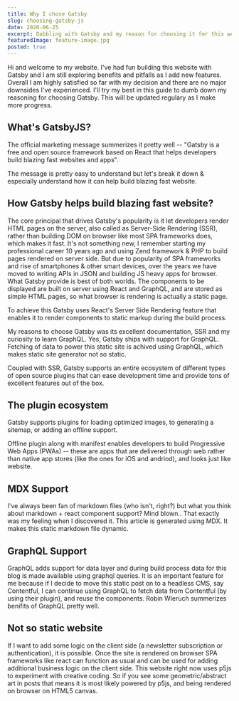 ```yaml
---
title: Why I chose Gatsby
slug: choosing-gatsby-js
date: 2020-06-25
excerpt: Dabbling with Gatsby and my reason for choosing it for this website.
featuredImage: feature-image.jpg
posted: true
---
```




Hi and welcome to my website. I've had fun building this website with <AnimatedLink to="https://gatsby.org">Gatsby</AnimatedLink> and I am still exploring benefits and pitfalls as I add new features. Overall I am highly satisfied so far with my decision and there are no major downsides I've experienced. I'll try my best in this guide to dumb down my reasoning for choosing Gatsby. This will be updated regulary as I make more progress.

## What's GatsbyJS?

The official marketing message summerizes it pretty well -- "Gatsby is a free and open source framework based on React that helps developers build blazing fast websites and apps".

The message is pretty easy to understand but let's break it down & especially understand how it can help build blazing fast website.

## How Gatsby helps build blazing fast website?

The core principal that drives Gatsby's popularity is it let developers render HTML pages on the server, also called as Server-Side Rendering (SSR), rather than building DOM on browser like most SPA frameworks does, which makes it fast. It's not something new, I remember starting my professional career 10 years ago and using Zend framework & PHP to build pages rendered on server side. But due to popularity of SPA frameworks and rise of smartphones & other smart devices, over the years we have moved to writing APIs in JSON and building JS heavy apps for browser. What Gatsby provide is best of both worlds. The components to be displayed are built on server using React and GraphQL, and are stored as simple HTML pages, so what browser is rendering is actually a static page.

To achieve this Gatsby uses React's Server Side Rendering feature that enables it to render components to static markup during the build process.

My reasons to choose Gatsby was its excellent documentation, SSR and my curiosity to learn GraphQL. Yes, Gatsby ships with support for GraphQL. Fetching of data to power this static site is achived using GraphQL, which makes static site generator not so static.

Coupled with SSR, Gatsby supports an entire ecosystem of different types of open source plugins that can ease development time and provide tons of excellent features out of the box.


## The plugin ecosystem

Gatsby supports plugins for <AnimatedLink to="https://www.gatsbyjs.org/packages/gatsby-image/">loading optimized images</AnimatedLink>, to generating a <AnimatedLink to="https://www.gatsbyjs.org/packages/gatsby-plugin-sitemap/">sitemap</AnimatedLink>, or adding an <AnimatedLink to="https://www.gatsbyjs.org/packages/gatsby-plugin-offline/">offline support</AnimatedLink>. 

Offline plugin along with <AnimatedLink to="https://www.gatsbyjs.org/packages/gatsby-plugin-manifest/">manifest</AnimatedLink> enables developers to build Progressive Web Apps (PWAs) -- these are apps that are delivered through web rather than native app stores (like the ones for iOS and andriod), and looks just like website.

## MDX Support

I've always been fan of markdown files (who isn't, right?) but what you think about markdown + react component support? Mind blown.. That exactly was my feeling when I discovered it. This article is generated using MDX. It makes this static markdown file dynamic. 

## GraphQL Support

GraphQL adds support for data layer and during build process data for this blog is made available using graphql queries. It is an important feature for me because if I decide to move this static post on to a headless CMS, say Contentful, I can continue using GraphQL to fetch data from Contentful (by using their plugin), and reuse the components. Robin Wieruch summerizes <AnimatedLink to="https://www.robinwieruch.de/why-graphql-advantages-disadvantages-alternatives">benifits of GraphQL</AnimatedLink> pretty well.

## Not so static website

If I want to add some logic on the client side (a newsletter subscription or authentication), it is possible. Once the site is rendered on browser SPA frameworks like react can function as usual and can be used for adding additional business logic on the client side. This website right now uses <AnimatedLink to="https://p5js.org/">p5js</AnimatedLink> to experiment with creative coding. So if you see some geometric/abstract art in posts that means it is most likely powered by p5js, and being rendered on browser on HTML5 canvas.